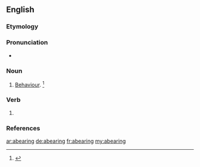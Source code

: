 ==English==

===Etymology===
{{suffix|abear|ing|lang=en}}

===Pronunciation===
* {{a|US}} {{IPA|/əˈbɛɹ.ɪŋ/|lang=en}}

===Noun===
{{en-noun}}
# {{context|obsolete|lang=en}} [[behaviour|Behaviour]]. {{defdate| Late 15<sup>th</sup> century.}}<ref>{{R:SOED5|page=3}}</ref>

===Verb===
{{head|en|present participle}}

# {{present participle of|abear|lang=en|nocat=1}}

===References===
<references/>

[[ar:abearing]]
[[de:abearing]]
[[fr:abearing]]
[[my:abearing]]